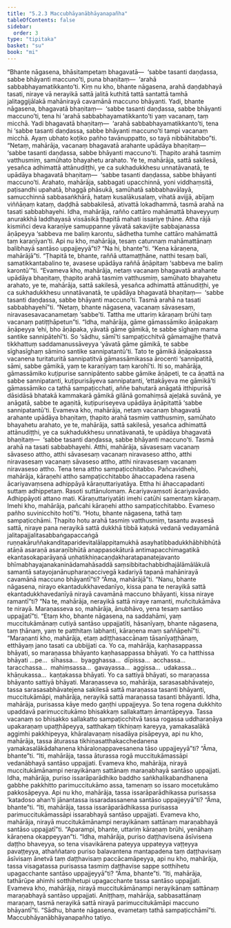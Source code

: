 ```yaml
---
title: "5.2.3 Maccubhāyanābhāyanapañha"
tableOfContents: false
sidebar:
  order: 3
type: "tipitaka"
basket: "su"
book: "mi"
---
```



<DynamicBreadcrumb />

<Division number="132" book="mi">

<Paragraph number="690" book="mi">
“Bhante nāgasena, bhāsitampetaṃ bhagavatā—  ‘sabbe tasanti daṇḍassa, sabbe bhāyanti maccuno’ti, puna bhaṇitaṃ—  ‘arahā sabbabhayamatikkanto’ti. Kiṃ nu kho, bhante nāgasena, arahā daṇḍabhayā tasati, niraye vā nerayikā sattā jalitā kuthitā tattā santattā tamhā jalitaggijālakā mahānirayā cavamānā maccuno bhāyanti. Yadi, bhante nāgasena, bhagavatā bhaṇitaṃ—  ‘sabbe tasanti daṇḍassa, sabbe bhāyanti maccuno’ti, tena hi ‘arahā sabbabhayamatikkanto’ti yaṃ vacanaṃ, taṃ micchā. Yadi bhagavatā bhaṇitaṃ—  ‘arahā sabbabhayamatikkanto’ti, tena hi ‘sabbe tasanti daṇḍassa, sabbe bhāyanti maccuno’ti tampi vacanaṃ micchā. Ayaṃ ubhato koṭiko pañho tavānuppatto, so tayā nibbāhitabbo”ti.
</Paragraph>

<Paragraph number="691" book="mi">
“Netaṃ, mahārāja, vacanaṃ bhagavatā arahante upādāya bhaṇitaṃ—  ‘sabbe tasanti daṇḍassa, sabbe bhāyanti maccuno’ti. Ṭhapito arahā tasmiṃ vatthusmiṃ, samūhato bhayahetu arahato. Ye te, mahārāja, sattā sakilesā, yesañca adhimattā attānudiṭṭhi, ye ca sukhadukkhesu unnatāvanatā, te upādāya bhagavatā bhaṇitaṃ—  ‘sabbe tasanti daṇḍassa, sabbe bhāyanti maccuno’ti. Arahato, mahārāja, sabbagati upacchinnā, yoni viddhaṃsitā, paṭisandhi upahatā, bhaggā phāsukā, samūhatā sabbabhavālayā, samucchinnā sabbasaṅkhārā, hataṃ kusalākusalaṃ, vihatā avijjā, abījaṃ viññāṇaṃ kataṃ, daḍḍhā sabbakilesā, ativattā lokadhammā, tasmā arahā na tasati sabbabhayehi.
</Paragraph>

<Paragraph number="692" book="mi">
Idha, mahārāja, rañño cattāro mahāmattā bhaveyyuṃ anurakkhā laddhayasā vissāsikā ṭhapitā mahati issariye ṭhāne. Atha rājā kismiñci deva karaṇīye samuppanne yāvatā sakavijite sabbajanassa āṇāpeyya ‘sabbeva me baliṃ karontu, sādhetha tumhe cattāro mahāmattā taṃ karaṇīyan’ti. Api nu kho, mahārāja, tesaṃ catunnaṃ mahāmattānaṃ balibhayā santāso uppajjeyyā”ti? “Na hi, bhante”ti. “Kena kāraṇena, mahārājā”ti. “Ṭhapitā te, bhante, raññā uttamaṭṭhāne, natthi tesaṃ bali, samatikkantabalino te, avasese upādāya raññā āṇāpitaṃ ‘sabbeva me baliṃ karontū’”ti. “Evameva kho, mahārāja, netaṃ vacanaṃ bhagavatā arahante upādāya bhaṇitaṃ, ṭhapito arahā tasmiṃ vatthusmiṃ, samūhato bhayahetu arahato, ye te, mahārāja, sattā sakilesā, yesañca adhimattā attānudiṭṭhi, ye ca sukhadukkhesu unnatāvanatā, te upādāya bhagavatā bhaṇitaṃ—  ‘sabbe tasanti daṇḍassa, sabbe bhāyanti maccuno’ti. Tasmā arahā na tasati sabbabhayehī”ti.
</Paragraph>

<Paragraph number="693" book="mi">
“Netaṃ, bhante nāgasena, vacanaṃ sāvasesaṃ, niravasesavacanametaṃ ‘sabbe’ti. Tattha me uttariṃ kāraṇaṃ brūhi taṃ vacanaṃ patiṭṭhāpetun”ti.
</Paragraph>

<Paragraph number="694" book="mi">
“Idha, mahārāja, gāme gāmassāmiko āṇāpakaṃ āṇāpeyya ‘ehi, bho āṇāpaka, yāvatā gāme gāmikā, te sabbe sīghaṃ mama santike sannipātehī’ti. So ‘sādhu, sāmī’ti sampaṭicchitvā gāmamajjhe ṭhatvā tikkhattuṃ saddamanussāveyya ‘yāvatā gāme gāmikā, te sabbe sīghasīghaṃ sāmino santike sannipatantū’ti. Tato te gāmikā āṇāpakassa vacanena turitaturitā sannipatitvā gāmassāmikassa ārocenti ‘sannipatitā, sāmi, sabbe gāmikā, yaṃ te karaṇīyaṃ taṃ karohī’ti. Iti so, mahārāja, gāmassāmiko kuṭipurise sannipātento sabbe gāmike āṇāpeti, te ca āṇattā na sabbe sannipatanti, kuṭipurisāyeva sannipatanti, ‘ettakāyeva me gāmikā’ti gāmassāmiko ca tathā sampaṭicchati, aññe bahutarā anāgatā itthipurisā dāsidāsā bhatakā kammakarā gāmikā gilānā gomahiṃsā ajeḷakā suvānā, ye anāgatā, sabbe te agaṇitā, kuṭipuriseyeva upādāya āṇāpitattā ‘sabbe sannipatantū’ti. Evameva kho, mahārāja, netaṃ vacanaṃ bhagavatā arahante upādāya bhaṇitaṃ, ṭhapito arahā tasmiṃ vatthusmiṃ, samūhato bhayahetu arahato, ye te, mahārāja, sattā sakilesā, yesañca adhimattā attānudiṭṭhi, ye ca sukhadukkhesu unnatāvanatā, te upādāya bhagavatā bhaṇitaṃ—  ‘sabbe tasanti daṇḍassa, sabbe bhāyanti maccuno’ti. Tasmā arahā na tasati sabbabhayehi.
</Paragraph>

<Paragraph number="695" book="mi">
Atthi, mahārāja, sāvasesaṃ vacanaṃ sāvaseso attho, atthi sāvasesaṃ vacanaṃ niravaseso attho, atthi niravasesaṃ vacanaṃ sāvaseso attho, atthi niravasesaṃ vacanaṃ niravaseso attho. Tena tena attho sampaṭicchitabbo.
</Paragraph>

<Paragraph number="696" book="mi">
Pañcavidhehi, mahārāja, kāraṇehi attho sampaṭicchitabbo āhaccapadena rasena ācariyavaṃsena adhippāyā kāraṇuttariyatāya. Ettha hi <Emphasis>āhaccapadan</Emphasis>ti suttaṃ adhippetaṃ. <Emphasis>Raso</Emphasis>ti suttānulomaṃ. <Emphasis>Ācariyavaṃso</Emphasis>ti ācariyavādo. <Emphasis>Adhippāyo</Emphasis>ti attano mati. <Emphasis>Kāraṇuttariyatā</Emphasis>ti imehi catūhi samentaṃ kāraṇaṃ. Imehi kho, mahārāja, pañcahi kāraṇehi attho sampaṭicchitabbo. Evameso pañho suvinicchito hotī”ti.
</Paragraph>

<Paragraph number="697" book="mi">
“Hotu, bhante nāgasena, tathā taṃ sampaṭicchāmi. Ṭhapito hotu arahā tasmiṃ vatthusmiṃ, tasantu avasesā sattā, niraye pana nerayikā sattā dukkhā tibbā kaṭukā vedanā vedayamānā jalitapajjalitasabbaṅgapaccaṅgā ruṇṇakāruññakanditaparidevitalālappitamukhā asayhatibbadukkhābhibhūtā atāṇā asaraṇā asaraṇībhūtā anappasokāturā antimapacchimagatikā ekantasokaparāyaṇā uṇhatikhiṇacaṇḍakharatapanatejavanto bhīmabhayajanakaninādamahāsaddā saṃsibbitachabbidhajālāmālākulā samantā satayojanānupharaṇaccivegā kadariyā tapanā mahānirayā cavamānā maccuno bhāyantī”ti? “Āma, mahārājā”ti.
</Paragraph>

<Paragraph number="698" book="mi">
“Nanu, bhante nāgasena, nirayo ekantadukkhavedanīyo, kissa pana te nerayikā sattā ekantadukkhavedanīyā nirayā cavamānā maccuno bhāyanti, kissa niraye ramantī”ti? “Na te, mahārāja, nerayikā sattā niraye ramanti, muñcitukāmāva te nirayā. Maraṇasseva so, mahārāja, ānubhāvo, yena tesaṃ santāso uppajjatī”ti. “Etaṃ kho, bhante nāgasena, na saddahāmi, yaṃ muccitukāmānaṃ cutiyā santāso uppajjatīti, hāsanīyaṃ, bhante nāgasena, taṃ ṭhānaṃ, yaṃ te patthitaṃ labhanti, kāraṇena maṃ saññāpehī”ti.
</Paragraph>

<Paragraph number="699" book="mi">
“Maraṇanti kho, mahārāja, etaṃ adiṭṭhasaccānaṃ tāsanīyaṭṭhānaṃ, etthāyaṃ jano tasati ca ubbijjati ca. Yo ca, mahārāja, kaṇhasappassa bhāyati, so maraṇassa bhāyanto kaṇhasappassa bhāyati. Yo ca hatthissa bhāyati …pe…  sīhassa…  byagghassa…  dīpissa…  acchassa…  taracchassa…  mahiṃsassa…  gavayassa…  aggissa…  udakassa…  khāṇukassa…  kaṇṭakassa bhāyati. Yo ca sattiyā bhāyati, so maraṇassa bhāyanto sattiyā bhāyati. Maraṇasseva so, mahārāja, sarasasabhāvatejo, tassa sarasasabhāvatejena sakilesā sattā maraṇassa tasanti bhāyanti, muccitukāmāpi, mahārāja, nerayikā sattā maraṇassa tasanti bhāyanti.
</Paragraph>

<Paragraph number="700" book="mi">
Idha, mahārāja, purisassa kāye medo gaṇṭhi uppajjeyya. So tena rogena dukkhito upaddavā parimuccitukāmo bhisakkaṃ sallakattaṃ āmantāpeyya. Tassa vacanaṃ so bhisakko sallakatto sampaṭicchitvā tassa rogassa uddharaṇāya upakaraṇaṃ upaṭṭhāpeyya, satthakaṃ tikhiṇaṃ kareyya, yamakasalākā aggimhi pakkhipeyya, khāralavaṇaṃ nisadāya pisāpeyya, api nu kho, mahārāja, tassa āturassa tikhiṇasatthakacchedanena yamakasalākādahanena khāraloṇappavesanena tāso uppajjeyyā”ti? “Āma, bhante”ti. “Iti, mahārāja, tassa āturassa rogā muccitukāmassāpi vedanābhayā santāso uppajjati. Evameva kho, mahārāja, nirayā muccitukāmānampi nerayikānaṃ sattānaṃ maraṇabhayā santāso uppajjati.
</Paragraph>

<Paragraph number="701" book="mi">
Idha, mahārāja, puriso issarāparādhiko baddho saṅkhalikabandhanena gabbhe pakkhitto parimuccitukāmo assa, tamenaṃ so issaro mocetukāmo pakkosāpeyya. Api nu kho, mahārāja, tassa issarāparādhikassa purisassa ‘katadoso ahan’ti jānantassa issaradassanena santāso uppajjeyyā”ti? “Āma, bhante”ti. “Iti, mahārāja, tassa issarāparādhikassa purisassa parimuccitukāmassāpi issarabhayā santāso uppajjati. Evameva kho, mahārāja, nirayā muccitukāmānampi nerayikānaṃ sattānaṃ maraṇabhayā santāso uppajjatī”ti.
</Paragraph>

<Paragraph number="702" book="mi">
“Aparampi, bhante, uttariṃ kāraṇaṃ brūhi, yenāhaṃ kāraṇena okappeyyan”ti. “Idha, mahārāja, puriso daṭṭhavisena āsīvisena daṭṭho bhaveyya, so tena visavikārena pateyya uppateyya vaṭṭeyya pavaṭṭeyya, athaññataro puriso balavantena mantapadena taṃ daṭṭhavisaṃ āsīvisaṃ ānetvā taṃ daṭṭhavisaṃ paccācamāpeyya, api nu kho, mahārāja, tassa visagatassa purisassa tasmiṃ daṭṭhavise sappe sotthihetu upagacchante santāso uppajjeyyā”ti? “Āma, bhante”ti. “Iti, mahārāja, tathārūpe ahimhi sotthihetupi upagacchante tassa santāso uppajjati. Evameva kho, mahārāja, nirayā muccitukāmānampi nerayikānaṃ sattānaṃ maraṇabhayā santāso uppajjati. Aniṭṭhaṃ, mahārāja, sabbasattānaṃ maraṇaṃ, tasmā nerayikā sattā nirayā parimuccitukāmāpi maccuno bhāyantī”ti. “Sādhu, bhante nāgasena, evametaṃ tathā sampaṭicchāmī”ti.

</Paragraph>
</Division>

<Paragraph number="703" type="center" book="mi">
Maccubhāyanābhāyanapañho tatiyo.
</Paragraph>